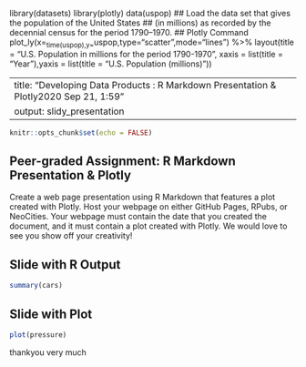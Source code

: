 library(datasets)
library(plotly)
data(uspop) ## Load the data set that gives the population of the United States 
## (in millions) as recorded by the decennial census for the period 1790–1970.
## Plotly Command
plot_ly(x=~time(uspop),y=~uspop,type="scatter",mode="lines") %>% layout(title = "U.S. Population in millions for the period 1790-1970", xaxis = list(title = "Year"),yaxis = list(title = "U.S. Population (millions)"))

---
title: "Developing Data Products : R Markdown Presentation & Plotly2020  Sep 21, 1:59" 
output: slidy_presentation
---

```r
knitr::opts_chunk$set(echo = FALSE)
```

## Peer-graded Assignment: R Markdown Presentation & Plotly

Create a web page presentation using R Markdown that features a plot created with Plotly. Host your webpage on either GitHub Pages, RPubs, or NeoCities. Your webpage must contain the date that you created the document, and it must contain a plot created with Plotly. We would love to see you show off your creativity!

## Slide with R Output

```r
summary(cars)
```

## Slide with Plot

```r
plot(pressure)
```


thankyou very much
